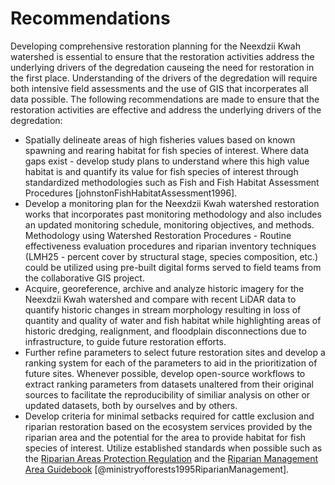 # Recommendations

Developing comprehensive restoration planning for the Neexdzii Kwah watershed is essential to ensure that the restoration activities address the underlying drivers of the degredation causeing the need for restoration in the first place. Understanding of the drivers of the degredation will require both intensive field assessments and the use of GIS that incorperates all data possible. The following recommendations are made to ensure that the restoration activities are effective and address the underlying drivers of the degredation:

-   Spatially delineate areas of high fisheries values based on known spawning and rearing habitat for fish species of interest. Where data gaps exist - develop study plans to understand where this high value habitat is and quantify its value for fish species of interest through standardized methodologies such as Fish and Fish Habitat Assessment Procedures [johnstonFishHabitatAssessment1996].
-   Develop a monitoring plan for the Neexdzii Kwah watershed restoration works that incorporates past monitoring methodology and also includes an updated monitoring schedule, monitoring objectives, and methods. Methodology using Watershed Restoration Procedures - Routine effectiveness evaluation procedures and riparian inventory techniques (LMH25 - percent cover by structural stage, species composition, etc.) could be utilized using pre-built digital forms served to field teams from the collaborative GIS project.
-   Acquire, georeference, archive and analyze historic imagery for the Neexdzii Kwah watershed and compare with recent LiDAR data to quantify historic changes in stream morphology resulting in loss of quantity and quality of water and fish habitat while highlighting areas of historic dredging, realignment, and floodplain disconnections due to infrastructure, to guide future restoration efforts.
-   Further refine parameters to select future restoration sites and develop a ranking system for each of the parameters to aid in the prioritization of future sites. Whenever possible, develop open-source workflows to extract ranking parameters from datasets unaltered from their original sources to facilitate the reproducibility of similiar analysis on other or updated datasets, both by ourselves and by others.
-   Develop criteria for minimal setbacks required for cattle exclusion and riparian restoration based on the ecosystem services provided by the riparian area and the potential for the area to provide habitat for fish species of interest. Utilize established standards when possible such as the [Riparian Areas Protection Regulation](https://www2.gov.bc.ca/gov/content/environment/plants-animals-ecosystems/fish/aquatic-habitat-management/riparian-areas-regulation) and the [Riparian Management Area Guidebook](https://www2.gov.bc.ca/gov/content/industry/forestry/managing-our-forest-resources/silviculture/silvicultural-systems/silviculture-guidebooks/riparian-management-area-guidebook) [@ministryofforests1995RiparianManagement].
